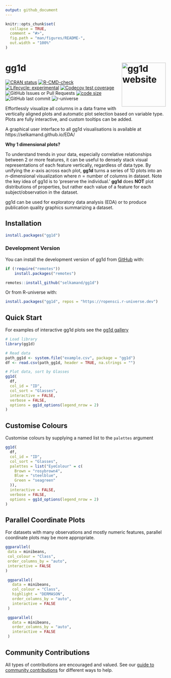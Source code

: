 ```yaml
---
output: github_document
---
```


<!-- README.md is generated from README.Rmd. Please edit that file -->

```r
knitr::opts_chunk$set(
  collapse = TRUE,
  comment = "#>",
  fig.path = "man/figures/README-",
  out.width = "100%"
)
```

# gg1d <a href="https://selkamand.github.io/gg1d/"><img src="man/figures/logo.png" align="right" height="138" alt="gg1d website" /></a>

<!-- badges: start -->
[![CRAN status](https://www.r-pkg.org/badges/version/gg1d)](https://CRAN.R-project.org/package=gg1d)
[![R-CMD-check](https://github.com/selkamand/gg1d/actions/workflows/R-CMD-check.yaml/badge.svg)](https://github.com/selkamand/gg1d/actions/workflows/R-CMD-check.yaml)
[![Lifecycle: experimental](https://img.shields.io/badge/lifecycle-experimental-orange.svg)](https://lifecycle.r-lib.org/articles/stages.html#experimental)
[![Codecov test coverage](https://codecov.io/gh/selkamand/gg1d/branch/main/graph/badge.svg)](https://app.codecov.io/gh/selkamand/gg1d?branch=main)
![GitHub Issues or Pull Requests](https://img.shields.io/github/issues-closed/selkamand/gg1d)
[![code size](https://img.shields.io/github/languages/code-size/selkamand/gg1d.svg)](https://github.com/selkamand/gg1d)
![GitHub last commit](https://img.shields.io/github/last-commit/selkamand/gg1d)
![r-universe](https://selkamand.r-universe.dev/badges/gg1d)

<!-- badges: end -->

Effortlessly visualize all columns in a data frame with vertically aligned plots and automatic plot selection based on variable type. Plots are fully interactive, and custom tooltips can be added.

A graphical user interface to all gg1d visualisations is available at https://selkamand.github.io/EDA/

**Why 1 dimensional plots?**

To understand trends in your data, especially correlative relationships between 2 or more features, it can be useful to densely stack visual representations of each feature vertically, regardless of data type. By unifying the $x$-axis across each plot, **gg1d** turns a series of 1D plots into an $n\text{-dimensional}$ visualization where $n = \text{number of columns in dataset}$. 
Note the key idea of gg1d is to 'preserve the individual.' **gg1d** does **NOT** plot distributions of properties, but rather each value of a feature for each subject/observation in the dataset.

gg1d can be used for exploratory data analysis (EDA) or to produce publication quality graphics summarizing a dataset.


## Installation

``` r
install.packages("gg1d")
```

### Development Version

You can install the development version of gg1d from [GitHub](https://github.com/) with:

``` r
if (!require("remotes"))
    install.packages("remotes")

remotes::install_github("selkamand/gg1d")
```

Or from R-universe with:

``` r
install.packages("gg1d", repos = "https://ropensci.r-universe.dev")
```

## Quick Start

For examples of interactive gg1d plots see the [gg1d gallery](https://selkamand.github.io/gg1d/articles/gallery.html)

```r
# Load library
library(gg1d)

# Read data
path_gg1d <- system.file("example.csv", package = "gg1d")
df <- read.csv(path_gg1d, header = TRUE, na.strings = "")

# Plot data, sort by Glasses
gg1d(
  df,
  col_id = "ID",
  col_sort = "Glasses",
  interactive = FALSE,
  verbose = FALSE,
  options = gg1d_options(legend_nrow = 2)
)
```

## Customise Colours

Customise colours by supplying a named list to the `palettes` argument

```r
gg1d(
  df,
  col_id = "ID",
  col_sort = "Glasses",
  palettes = list("EyeColour" = c(
    Brown = "rosybrown4",
    Blue = "steelblue",
    Green = "seagreen"
  )),
  interactive = FALSE,
  verbose = FALSE,
  options = gg1d_options(legend_nrow = 2)
)
```


## Parallel Coordinate Plots

For datasets with many observations and mostly numeric features, parallel coordinate plots may be more appropriate.

```r
ggparallel(
 data = minibeans,
 col_colour = "Class",
 order_columns_by = "auto",
 interactive = FALSE
)
```


```r
 ggparallel(
   data = minibeans,
   col_colour = "Class",
   highlight = "DERMASON",
   order_columns_by = "auto",
   interactive = FALSE
 )
```

```r
 ggparallel(
   data = minibeans,
   order_columns_by = "auto",
   interactive = FALSE
 )
```


## Community Contributions

All types of contributions are encouraged and valued. See our [guide to
community contributions](https://selkamand.github.io/gg1d/CONTRIBUTING.html) for different ways to help.
